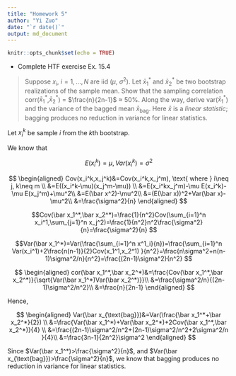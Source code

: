 ```yaml
---
title: "Homework 5"
author: "Yi Zuo"
date: "`r date()`"
output: md_document
---
```


```r
knitr::opts_chunk$set(echo = TRUE)


```

* Complete HTF exercise Ex. 15.4  

> Suppose $x_i$, $i = 1,...,N$ are iid ($\mu$, $\sigma^2$). Let $\bar x_1^*$ and $\bar x_2^*$ be two bootstrap realizations of the sample mean. Show that the sampling correlation corr($\bar x_1^*$,$\bar x_2^*$) = $\frac{n}{2n-1}$ $\approx$ 50\%. Along the way, derive var($\bar x_1^*$) and the variance of the bagged mean $\bar x_{\text{bag}}$. Here $\bar x$ is a *linear statistic*; bagging produces no reduction in variance for linear statistics.    


Let $x_i^k$ be sample $i$ from the $k$th bootstrap.  

We know that  

$$E(x_i^k)=\mu, Var(x_i^k)=\sigma^2 $$

$$
\begin{aligned}
Cov(x_i^k,x_j^k)&=Cov(x_i^k,x_j^m), \text{ where } i\neq j, k\neq m \\
&=E((x_i^k-\mu)(x_j^m-\mu)) \\
&=E(x_i^kx_j^m)-\mu E(x_i^k)-\mu E(x_j^m)+\mu^2\\
&=E(\bar x^2)-\mu^2\\
&=(E(\bar x))^2+Var(\bar x)-\mu^2\\
&=\frac{\sigma^2}{n}
\end{aligned}
$$

$$Cov(\bar x_1^*,\bar x_2^*)=\frac{1}{n^2}Cov(\sum_{i=1}^n x_i^1,\sum_{j=1}^n x_j^2)=\frac{1}{n^2}n^2\frac{\sigma^2}{n}=\frac{\sigma^2}{n} $$


$$Var(\bar x_1^*)=Var(\frac{\sum_{i=1}^n x^1_i}{n})=\frac{\sum_{i=1}^n Var(x_i^1)+2\frac{n(n-1)}{2}Cov(x_1^1,x_2^1) }{n^2}=\frac{n\sigma^2+n(n-1)\sigma^2/n}{n^2}=\frac{(2n-1)\sigma^2}{n^2} $$

$$
\begin{aligned}
cor(\bar x_1^*,\bar x_2^*)&=\frac{Cov(\bar x_1^*,\bar x_2^*)}{\sqrt{Var(\bar x_1^*)Var(\bar x_2^*)}}\\
&=\frac{\sigma^2/n}{(2n-1)\sigma^2/n^2}\\
&=\frac{n}{2n-1}
\end{aligned}
$$

Hence,  

$$
\begin{aligned}
Var(\bar x_{\text{bag}})&=Var(\frac{\bar x_1^*+\bar x_2^*}{2}) \\
&=\frac{Var(\bar x_1^*)+Var(\bar x_2^*)+2Cov(\bar x_1^*,\bar x_2^*)}{4} \\
&=\frac{(2n-1)\sigma^2/n^2+(2n-1)\sigma^2/n^2+2\sigma^2/n }{4}\\
&=\frac{3n-1}{2n^2}\sigma^2
\end{aligned}
$$

Since $Var(\bar x_1^*)>\frac{\sigma^2}{n}$, and $Var(\bar x_{\text{bag}})>\frac{\sigma^2}{n}$, we know that bagging produces no reduction in variance for linear statistics.  





